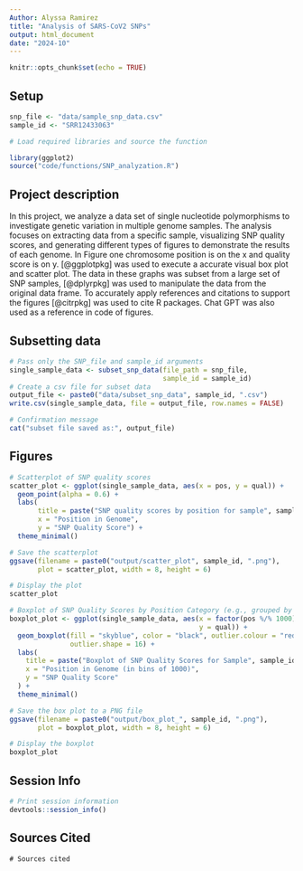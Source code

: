 ```yaml
---
Author: Alyssa Ramirez
title: "Analysis of SARS-CoV2 SNPs"
output: html_document
date: "2024-10"
---
```


```r
knitr::opts_chunk$set(echo = TRUE)
```

## Setup
```r
snp_file <- "data/sample_snp_data.csv"
sample_id <- "SRR12433063"
```

```r
# Load required libraries and source the function

library(ggplot2)
source("code/functions/SNP_analyzation.R")
```

## Project description
In this project, we analyze a data set of single nucleotide polymorphisms to 
investigate genetic variation in multiple genome samples. The analysis focuses 
on extracting data from a specific sample, visualizing SNP quality scores, and
generating different types of figures to demonstrate the results of each
genome. In Figure one chromosome position is on the x and quality score is on 
y. [@ggplotpkg] was used to execute a accurate visual box plot and scatter plot. 
The data in these graphs was subset from a large set of SNP samples, [@dplyrpkg] 
was used to manipulate the data from the original data frame. To accurately 
apply references and citations to support the figures [@citrpkg] was used to cite 
R packages. Chat GPT was also used as a reference in code of figures.

## Subsetting data
```r
# Pass only the SNP_file and sample_id arguments
single_sample_data <- subset_snp_data(file_path = snp_file,
                                      sample_id = sample_id)
# Create a csv file for subset data
output_file <- paste0("data/subset_snp_data", sample_id, ".csv")
write.csv(single_sample_data, file = output_file, row.names = FALSE)

# Confirmation message
cat("subset file saved as:", output_file)
```

## Figures
```r
# Scatterplot of SNP quality scores
scatter_plot <- ggplot(single_sample_data, aes(x = pos, y = qual)) +
  geom_point(alpha = 0.6) +
  labs(
       title = paste("SNP quality scores by position for sample", sample_id),
       x = "Position in Genome",
       y = "SNP Quality Score") +
  theme_minimal()

# Save the scatterplot
ggsave(filename = paste0("output/scatter_plot", sample_id, ".png"),
       plot = scatter_plot, width = 8, height = 6)

# Display the plot
scatter_plot
```

```r
# Boxplot of SNP Quality Scores by Position Category (e.g., grouped by bins)
boxplot_plot <- ggplot(single_sample_data, aes(x = factor(pos %/% 1000),
                                               y = qual)) +
  geom_boxplot(fill = "skyblue", color = "black", outlier.colour = "red",
               outlier.shape = 16) +
  labs(
    title = paste("Boxplot of SNP Quality Scores for Sample", sample_id),
    x = "Position in Genome (in bins of 1000)",
    y = "SNP Quality Score"
  ) +
  theme_minimal()

# Save the box plot to a PNG file
ggsave(filename = paste0("output/box_plot_", sample_id, ".png"),
       plot = boxplot_plot, width = 8, height = 6)

# Display the boxplot
boxplot_plot
```
## Session Info
```r
# Print session information
devtools::session_info()
```

## Sources Cited
```r-cite-sources
# Sources cited
```





